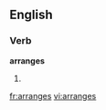 
==English==

===Verb===
'''arranges'''

# {{third-person singular of|[[arrange]]}}

[[fr:arranges]]
[[vi:arranges]]